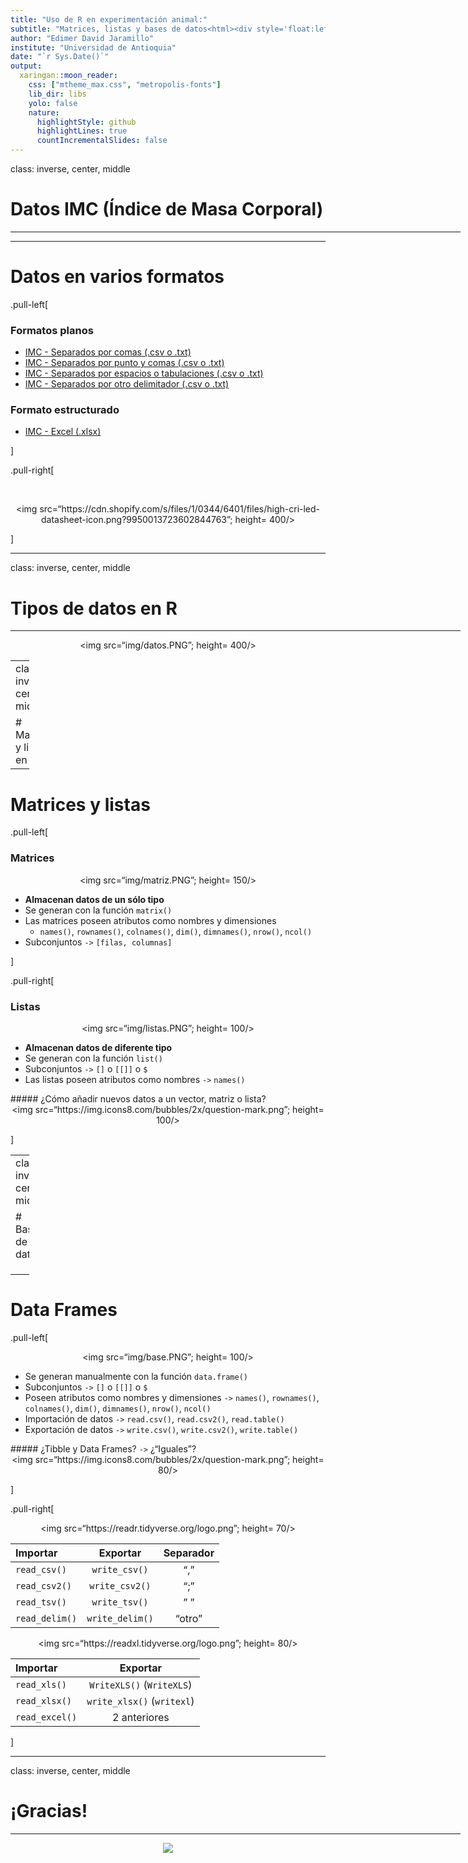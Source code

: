 ```yaml
---
title: "Uso de R en experimentación animal:"
subtitle: "Matrices, listas y bases de datos<html><div style='float:left'></div><hr color='#EB811B' size=1px width=800px></html>"
author: "Edimer David Jaramillo"
institute: "Universidad de Antioquia"
date: "`r Sys.Date()`"
output:
  xaringan::moon_reader:
    css: ["mtheme_max.css", "metropolis-fonts"]
    lib_dir: libs
    yolo: false
    nature:
      highlightStyle: github
      highlightLines: true
      countIncrementalSlides: false
---
```


class: inverse, center, middle

# Datos IMC (Índice de Masa Corporal)
<html><div style='float:left'></div><hr color='#EB811B' size=1px width=720px></html> 

---

# Datos en varios formatos

.pull-left[

### Formatos planos

  - [IMC - Separados por comas (.csv o .txt)](/temas/05-Matriz-Listas-BDatos/data/imc_total_comas.csv)
  - [IMC - Separados por punto y comas (.csv o .txt)](/temas/05-Matriz-Listas-BDatos/data/imc_total_puntocomas.csv)
  - [IMC - Separados por espacios o tabulaciones (.csv o .txt)](/temas/05-Matriz-Listas-BDatos/data/imc_total_espacios.csv)
  - [IMC - Separados por otro delimitador (.csv o .txt)](/temas/05-Matriz-Listas-BDatos/data/imc_total_otrodelim.csv)

### Formato estructurado
  - [IMC - Excel (.xlsx)](/temas/05-Matriz-Listas-BDatos/data/imc_total.xlsx)

]

.pull-right[

<br>

<center>
<img src="https://cdn.shopify.com/s/files/1/0344/6401/files/high-cri-led-datasheet-icon.png?9950013723602844763"; height= 400/>
</center>



]

---

class: inverse, center, middle

# Tipos de datos en R
<html><div style='float:left'></div><hr color='#EB811B' size=1px width=720px></html> 

<center>
<img src="img/datos.PNG"; height= 400/>
</center>

---
class: inverse, center, middle

# Matrices y listas en R
<html><div style='float:left'></div><hr color='#EB811B' size=1px width=720px></html> 

---

# Matrices y listas

.pull-left[

### Matrices

<center>
<img src="img/matriz.PNG"; height= 150/>
</center>

- **Almacenan datos de un sólo tipo**
- Se generan con la función `matrix()`
- Las matrices poseen atributos como nombres y dimensiones
  - `names()`, `rownames()`, `colnames()`, `dim()`, `dimnames()`, `nrow()`, `ncol()`
- Subconjuntos `->` `[filas, columnas]`

]


.pull-right[

### Listas

<center>
<img src="img/listas.PNG"; height= 100/>
</center>

- **Almacenan datos de diferente tipo**
- Se generan con la función `list()`
- Subconjuntos `->` `[]` o `[[]]` o `$`
- Las listas poseen atributos como nombres `->` `names()`

##### ¿Cómo añadir nuevos datos a un vector, matriz o lista? <center> <img src="https://img.icons8.com/bubbles/2x/question-mark.png"; height= 100/> </center>


]

---
class: inverse, center, middle

# Bases de datos

<html><div style='float:left'></div><hr color='#EB811B' size=1px width=720px></html> 

<center>
<img src="https://teachdatascience.com/post/tidyverse/tidyverse-package-workflow.png"; height= 300/>
</center>

<center>
<img src="https://tidyverse.tidyverse.org/articles/tidyverse-logo.png"; height= 150/>
</center>





---

# Data Frames

.pull-left[

<center>
<img src="img/base.PNG"; height= 100/>
</center>

- Se generan manualmente con la función `data.frame()`
- Subconjuntos `->` `[]` o `[[]]` o `$`
- Poseen atributos como nombres y dimensiones `->` `names()`, `rownames()`, `colnames()`, `dim()`, `dimnames()`, `nrow()`, `ncol()`
- Importación de datos `->` `read.csv()`, `read.csv2()`, `read.table()` 
- Exportación de datos `->` `write.csv()`, `write.csv2()`, `write.table()` 

##### ¿Tibble y Data Frames? `->` ¿"Iguales"? <center> <img src="https://img.icons8.com/bubbles/2x/question-mark.png"; height= 80/> </center>

]

.pull-right[

<center>
<img src="https://readr.tidyverse.org/logo.png"; height= 70/>
</center>

| Importar | Exportar | Separador |
| :--- | :----------------: | :----: |
| `read_csv()` | `write_csv()` | "," |
| `read_csv2()` | `write_csv2()` | ";" |
| `read_tsv()` | `write_tsv()`| " " |
| `read_delim()` | `write_delim()` | "otro" |

<center>
<img src="https://readxl.tidyverse.org/logo.png"; height= 80/>
</center>

| Importar | Exportar |
| :--- | :----------------: |
| `read_xls()` | `WriteXLS()` (`WriteXLS`) |
| `read_xlsx()` | `write_xlsx()` (`writexl`) |
| `read_excel()` | 2 anteriores |

]


---
class: inverse, center, middle

# ¡Gracias!

<html><div style='float:left'></div><hr color='#EB811B' size=1px width=720px></html> 

<center>
<img src="img/gracias.gif"/>
</center>

